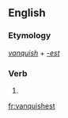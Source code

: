 ==English==

===Etymology===
''[[vanquish]]'' + ''[[-est]]''

===Verb===
{{head|en}}

# {{en-archaic second-person singular of|vanquish|lang=en}}

[[fr:vanquishest]]